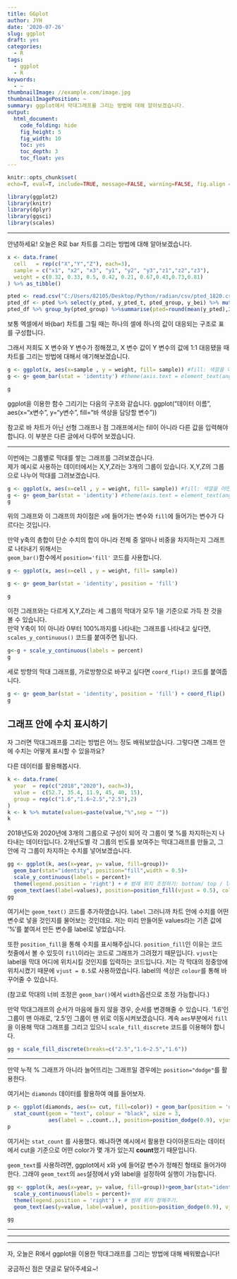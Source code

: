 ```yaml
---
title: GGplot
author: JYH
date: '2020-07-26'
slug: ggplot
draft: yes
categories:
  - R
tags:
  - ggplot
  - R
keywords:
  - ~
thumbnailImage: //example.com/image.jpg
thumbnailImagePosition: ~
summary: ggplot에서 막대그래프를 그리는 방법에 대해 알아보겠습니다.
output:
  html_document:
    code_folding: hide
    fig_height: 5
    fig_width: 10
    toc: yes
    toc_depth: 3
    toc_float: yes
---
```


```r
knitr::opts_chunk$set(
echo=T, eval=T, include=TRUE, message=FALSE, warning=FALSE, fig.align = "center", fig.height = 5, fig.widget = 5, cache=T, dpi = 300)

library(ggplot2)
library(knitr)
library(dplyr)
library(ggsci)
library(scales)

```

---

<!--more-->

안녕하세요! 오늘은 R로 bar 차트를 그리는 방법에 대해 알아보겠습니다.

```r
x <- data.frame(
  cell   = rep(c("X","Y","Z"), each=3),
  sample = c("x1", "x2", "x3", "y1", "y2", "y3","z1","z2","z3"),
  weight = c(0.32, 0.33, 0.5, 0.42, 0.21, 0.67,0.43,0.73,0.81)
) %>% as_tibble()
```

```r

pted <- read.csv("C:/Users/82105/Desktop/Python/radian/csv/pted_1820.csv") %>% as_tibble
pted_df <- pted %>% select(y_pted, y_pted_t, pted_group, y_bei) %>% mutate_at(2,as.factor)
pted_df %>% group_by(pted_group) %>%summarise(pted=round(mean(y_pted),2),bei=round(mean(y_bei),2))->y

```


보통 엑셀에서 바(bar) 차트를 그릴 때는 하나의 셀에 하나의 값이 대응되는 구조로 표를 구성합니다.

그래서 저희도 X 변수와 Y 변수가 정해졌고, X 변수 값이 Y 변수의 값에 1:1 대응됐을 때 <br>
차트를 그리는 방법에 대해서 얘기해보겠습니다.<br>


```r

g <- ggplot(x, aes(x=sample , y = weight, fill= sample)) #fill: 색깔을 어떤 변수에 따라 다르게 할 것인가?
g <- g+ geom_bar(stat = 'identity') #theme(axis.text = element_text(angle = 30)) x축,y축 레이블이 길 경우 레이블을 회전시킬 수 있음.

g

```


ggplot을 이용한 함수 그리기는 다음의 구조와 같습니다.
ggplot("데이터 이름", aes(x="x변수", y="y변수", fill="바 색상을 담당할 변수"))

참고로 바 차트가 아닌 선형 그래프나 점 그래프에서는 fill이 아니라 다른 값을 입력해야 합니다.
이 부분은 다른 글에서 다루어 보겠습니다.


<hr>

이번에는 그룹별로 막대를 쌓는 그래프를 그려보겠습니다.<br>
제가 예시로 사용하는 데이터에서는 X,Y,Z라는 3개의 그룹이 있습니다.
X,Y,Z의 그룹으로 나누어 막대를 그려보겠습니다.

```r

g <- ggplot(x, aes(x=cell , y = weight, fill= sample)) #fill: 색깔을 어떤 변수에 따라 다르게 할 것인가?
g <- g+ geom_bar(stat = 'identity') #theme(axis.text = element_text(angle = 30)) x축,y축 레이블이 길 경우
g

```

위의 그래프와 이 그래프의 차이점은 `x`에 들어가는 변수와 `fill`에 들어가는 변수가 다르다는 것입니다. 

만약 y축의 총합이 단순 수치의 합이 아니라 전체 중 얼마나 비중을 차지하는지 그래프로 나타내기 위해서는 <br>
`geom_bar()`함수에서 `position='fill'` 코드를 사용합니다.

```r

g <- ggplot(x, aes(x=cell , y = weight, fill= sample))

g <- g+ geom_bar(stat = 'identity', position = 'fill')

g

```

이전 그래프와는 다르게 X,Y,Z라는 세 그룹의 막대가 모두 1을 기준으로 가득 찬 것을 볼 수 있습니다.<br>
만약 Y축이 1이 아니라 0부터 100%까지를 나타내는 그래프를 나타내고 싶다면,<br>
`scales_y_continuous()` 코드를 붙여주면 됩니다.
 

```r

g<-g + scale_y_continuous(labels = percent)
g

```


세로 방향의 막대 그래프를, 가로방향으로 바꾸고 싶다면 `coord_flip()` 코드를  붙여줍니다.

```r

g <- g+ geom_bar(stat = 'identity', position = 'fill') + coord_flip()
g

```


## 그래프 안에 수치 표시하기

자 그러면 막대그래프를 그리는 방법은 어느 정도 배워보았습니다. 그렇다면 그래프 안에 수치는 어떻게 표시할 수 있을까요?

다른 데이터를 활용해봅시다.

```r
k <- data.frame(
  year  = rep(c("2018","2020"), each=3),
  value =  c(52.7, 35.4, 11.9, 45, 40, 15),
  group = rep(c("1.6","1.6~2.5","2.5"),2)
)
k <- k %>% mutate(values=paste(value,"%",sep = ""))
k
```

2018년도와 2020년에 3개의 그룹으로 구성이 되어 각 그룹이 몇 %를 차지하는지 나타내는 데이터입니다.
2개년도별 각 그룹의 빈도를 보여주는 막대그래프를 만들고, 그 안에 각 그룹이 차지하는 수치를 넣어보겠습니다.

```r

gg <- ggplot(k, aes(x=year, y= value, fill=group))+
  geom_bar(stat="identity", position="fill",width = 0.5)+
  scale_y_continuous(labels = percent)+
  theme(legend.position = 'right') + # 범례 위치 조정하기: bottom/ top / left/ right
  geom_text(aes(label=values), position=position_fill(vjust = 0.5), colour="black") 
gg

```

여기서는 `geom_text()` 코드를 추가하였습니다. `label` 그러니까 차트 안에 수치를 어떤 변수로 넣을 것인지를 물어보는 것인데요. 저는 미리 만들어둔 values라는 기존 값에 '%'를 붙여서 만든 변수를 label로 넣었습니다. 

또한 `position_fill`을 통해 수치를 표시해주십니다. `position_fill`인 이유는 코드 첫줄에서 볼 수 있듯이 `fill`이라는 코드로 그래프가 그려졌기 때문입니다. `vjust`는 label을 막대 어디에 위치시킬 것인지를 입력하는 코드입니다. 저는 각 막대의 정중앙에 위치시켰기 때문에 `vjust = 0.5`로 사용하였습니다. label의 색상은 `colour`를 통해 바꾸어줄 수 있습니다.

(참고로 막대의 너비 조정은 `geom_bar()`에서 `width`옵션으로 조정 가능합니다.)


만약 막대그래프의 순서가 마음에 들지 않을 경우, 순서를 변경해줄 수 있습니다.
'1.6'인 그룹이 맨 아래로, '2.5'인 그룹이 맨 위로 이동시켜보겠습니다. 계속 `aes`부분에서 `fill`을 이용해 막대 그래프를 그리고 있으니 `scale_fill_discrete` 코드를 이용해야 합니다.


```r

gg + scale_fill_discrete(breaks=c("2.5","1.6~2.5","1.6"))


```



<hr>

만약 누적 % 그래프가 아니라 늘어뜨리는 그래프일 경우에는 `position="dodge"`를 활용한다.

여기서는 `diamonds` 데이터를 활용하여 예를 들어보자.


```r

p <- ggplot(diamonds, aes(x= cut, fill=color)) + geom_bar(position = 'dodge')+
  stat_count(geom = "text", colour = "black", size = 3,
             aes(label = ..count..), position=position_dodge(0.9), vjust=-.1)
p

```


여기서는 `stat_count` 를 사용했다. 왜냐하면 예시에서 활용한 다이아몬드라는 데이터에서
cut을 기준으로 어떤 color가 몇 개가 있는지 **count**했기 때문입니다.

`geom_text`를 사용하려면, ggplot에서 x와 y에 들어갈 변수가 정해진 형태로 들어가야 한다.
그래야 `geom_text`의 `aes`설정에서 y와 label을 설정하여 실행이 가능합니다.

```r

gg <- ggplot(k, aes(x=year, y= value, fill=group))+geom_bar(stat="identity", position='dodge')+
  scale_y_continuous(labels = percent)+
  theme(legend.position = 'right') + # 범례 위치 정해주기.
  geom_text(aes(y=value, label=value), position=position_dodge(0.9), vjust=-0.1, colour="black") 

gg

```


<hr><hr><hr>
자, 오늘은 R에서 ggplot을 이용한 막대그래프를 그리는 방법에 대해 배워봤습니다!

궁금하신 점은 댓글로 달아주세요~!
